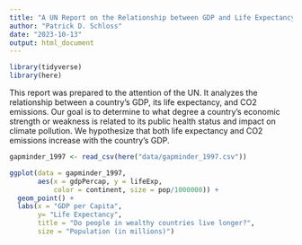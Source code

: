 ```yaml
---
title: "A UN Report on the Relationship between GDP and Life Expectancy"
author: "Patrick D. Schloss"
date: "2023-10-13"
output: html_document
---
```


```r
library(tidyverse)
library(here)
```

This report was prepared to the attention of the UN. It analyzes the relationship between a country's GDP, its life expectancy, and CO2 emissions. Our goal is to determine to what degree a country's economic strength or weakness is related to its public health status and impact on climate pollution. We hypothesize that both life expectancy and CO2 emissions increase with the country's GDP.

```r
gapminder_1997 <- read_csv(here("data/gapminder_1997.csv"))
```

```r
ggplot(data = gapminder_1997, 
       aes(x = gdpPercap, y = lifeExp,
           color = continent, size = pop/1000000)) +
  geom_point() +
  labs(x = "GDP per Capita",
       y= "Life Expectancy",
       title = "Do people in wealthy countries live longer?",
       size = "Population (in millions)")
```

